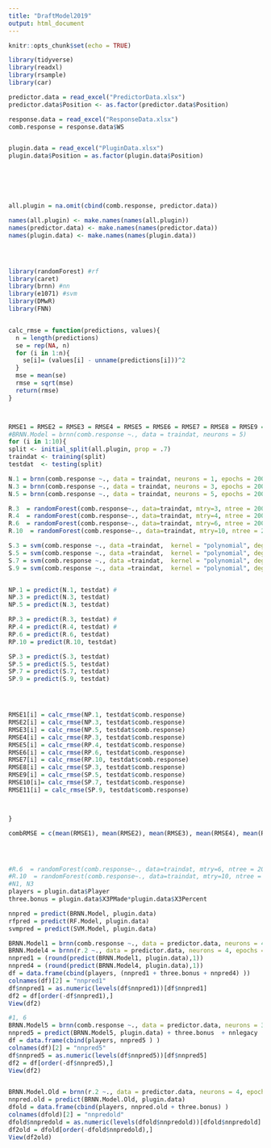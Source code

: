 ```yaml
---
title: "DraftModel2019"
output: html_document
---
```


```r
knitr::opts_chunk$set(echo = TRUE)
```


```r
library(tidyverse)
library(readxl)
library(rsample)
library(car)

predictor.data = read_excel("PredictorData.xlsx")
predictor.data$Position <- as.factor(predictor.data$Position)

response.data = read_excel("ResponseData.xlsx")
comb.response = response.data$WS


plugin.data = read_excel("PluginData.xlsx")
plugin.data$Position = as.factor(plugin.data$Position)






all.plugin = na.omit(cbind(comb.response, predictor.data))

names(all.plugin) <- make.names(names(all.plugin))
names(predictor.data) <- make.names(names(predictor.data))
names(plugin.data) <- make.names(names(plugin.data))





```


```r
library(randomForest) #rf
library(caret) 
library(brnn) #nn
library(e1071) #svm
library(DMwR) 
library(FNN)


calc_rmse = function(predictions, values){
  n = length(predictions)
  se = rep(NA, n)
  for (i in 1:n){
    se[i]= (values[i] - unname(predictions[i]))^2
  }
  mse = mean(se)
  rmse = sqrt(mse)
  return(rmse)
}




```



```r
RMSE1 = RMSE2 = RMSE3 = RMSE4 = RMSE5 = RMSE6 = RMSE7 = RMSE8 = RMSE9 = RMSE10 = RMSE11 = rep(NA, 10)
#BRNN.Model = brnn(comb.response ~., data = traindat, neurons = 5)
for (i in 1:10){
split <- initial_split(all.plugin, prop = .7)
traindat <- training(split)
testdat  <- testing(split)

N.1 = brnn(comb.response ~., data = traindat, neurons = 1, epochs = 2000)
N.3 = brnn(comb.response ~., data = traindat, neurons = 3, epochs = 2000)
N.5 = brnn(comb.response ~., data = traindat, neurons = 5, epochs = 2000)

R.3  = randomForest(comb.response~., data=traindat, mtry=3, ntree = 2000)
R.4  = randomForest(comb.response~., data=traindat, mtry=4, ntree = 2000)
R.6  = randomForest(comb.response~., data=traindat, mtry=6, ntree = 2000)
R.10  = randomForest(comb.response~., data=traindat, mtry=10, ntree = 2000)

S.3 = svm(comb.response ~., data =traindat,  kernel = "polynomial", degree = 3, scale = TRUE)
S.5 = svm(comb.response ~., data =traindat,  kernel = "polynomial", degree = 5, scale = TRUE)
S.7 = svm(comb.response ~., data =traindat,  kernel = "polynomial", degree = 7, scale = TRUE)
S.9 = svm(comb.response ~., data =traindat,  kernel = "polynomial", degree = 9, scale = TRUE)


NP.1 = predict(N.1, testdat) #
NP.3 = predict(N.3, testdat)
NP.5 = predict(N.3, testdat)

RP.3 = predict(R.3, testdat) # 
RP.4 = predict(R.4, testdat) # 
RP.6 = predict(R.6, testdat)
RP.10 = predict(R.10, testdat)

SP.3 = predict(S.3, testdat)
SP.5 = predict(S.5, testdat)
SP.7 = predict(S.7, testdat)
SP.9 = predict(S.9, testdat)




RMSE1[i] = calc_rmse(NP.1, testdat$comb.response)
RMSE2[i] = calc_rmse(NP.3, testdat$comb.response)
RMSE3[i] = calc_rmse(NP.5, testdat$comb.response)
RMSE4[i] = calc_rmse(RP.3, testdat$comb.response)
RMSE5[i] = calc_rmse(RP.4, testdat$comb.response)
RMSE6[i] = calc_rmse(RP.6, testdat$comb.response)
RMSE7[i] = calc_rmse(RP.10, testdat$comb.response)
RMSE8[i] = calc_rmse(SP.3, testdat$comb.response)
RMSE9[i] = calc_rmse(SP.5, testdat$comb.response)
RMSE10[i]= calc_rmse(SP.7, testdat$comb.response)
RMSE11[i] = calc_rmse(SP.9, testdat$comb.response)



}

combRMSE = c(mean(RMSE1), mean(RMSE2), mean(RMSE3), mean(RMSE4), mean(RMSE5), mean(RMSE6), mean(RMSE7), mean(RMSE8), mean(RMSE9), mean(RMSE10), mean(RMSE11))





```


```r

#R.6  = randomForest(comb.response~., data=traindat, mtry=6, ntree = 2000)
#R.10  = randomForest(comb.response~., data=traindat, mtry=10, ntree = 2000)
#N1, N3 
players = plugin.data$Player
three.bonus = plugin.data$X3PMade*plugin.data$X3Percent

nnpred = predict(BRNN.Model, plugin.data)
rfpred = predict(RF.Model, plugin.data)
svmpred = predict(SVM.Model, plugin.data)

BRNN.Model1 = brnn(comb.response ~., data = predictor.data, neurons = 4, epochs = 2000)
BRNN.Model4 = brnn(r.2 ~., data = predictor.data, neurons = 4, epochs = 2000)
nnpred1 = (round(predict(BRNN.Model1, plugin.data),1))
nnpred4 = (round(predict(BRNN.Model4, plugin.data),1))
df = data.frame(cbind(players, (nnpred1 + three.bonus + nnpred4) ))
colnames(df)[2] = "nnpred1" 
df$nnpred1 = as.numeric(levels(df$nnpred1))[df$nnpred1]
df2 = df[order(-df$nnpred1),] 
View(df2)

#1, 6 
BRNN.Model5 = brnn(comb.response ~., data = predictor.data, neurons = 3, epochs = 2000)
nnpred5 = predict(BRNN.Model5, plugin.data) + three.bonus  + nnlegacy
df = data.frame(cbind(players, nnpred5 ) )
colnames(df)[2] = "nnpred5" 
df$nnpred5 = as.numeric(levels(df$nnpred5))[df$nnpred5]
df2 = df[order(-df$nnpred5),] 
View(df2)


BRNN.Model.Old = brnn(r.2 ~., data = predictor.data, neurons = 4, epochs = 2000)
nnpred.old = predict(BRNN.Model.Old, plugin.data) 
dfold = data.frame(cbind(players, nnpred.old + three.bonus) )
colnames(dfold)[2] = "nnpredold" 
dfold$nnpredold = as.numeric(levels(dfold$nnpredold))[dfold$nnpredold]
df2old = dfold[order(-dfold$nnpredold),] 
View(df2old)



```


  